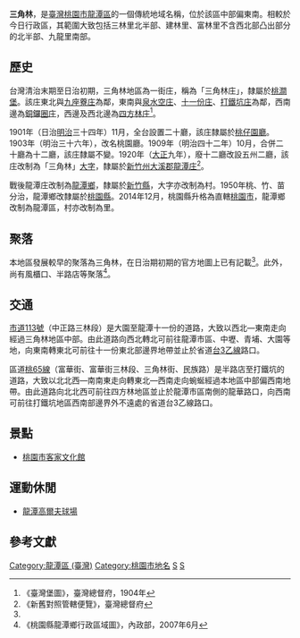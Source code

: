 {{noteTA　
|1 = zh-cn:庄; zh-hk:庄; zh-tw:庄;
}}
'''三角林'''，是[[臺灣|臺灣]][[桃園市|桃園市]][[龍潭區_(台灣)|龍潭區]]的一個傳統地域名稱，位於該區中部偏東南。相較於今日行政區，其範圍大致包括三林里北半部、建林里、富林里不含西北部凸出部分的北半部、九龍里南部。

==歷史==
台灣清治末期至日治初期，三角林地區為一街庄，稱為「三角林庄」，隸屬於[[桃澗堡|桃澗堡]]。該庄東北與[[九座藔庄|九座藔庄]]為鄰，東南與[[泉水空庄|泉水空庄]]、[[十一份庄|十一份庄]]、[[打鐵坑_(桃園市)|打鐵坑庄]]為鄰，西南邊為[[銅鑼圈_(桃園市)|銅鑼圈庄]]，西邊及西北邊為[[四方林庄|四方林庄]]<ref name="臺灣堡圖">《臺灣堡圖》，臺灣總督府，1904年</ref>。

1901年（日治[[明治|明治]]三十四年）11月，全台設置二十廳，該庄隸屬於[[桃仔園廳|桃仔園廳]]。1903年（明治三十六年），改名桃園廳。1909年（明治四十二年）10月，合併二十廳為十二廳，該庄隸屬不變。1920年（[[大正|大正]]九年），廢十二廳改設五州二廳，該庄改制為「三角林」[[大字|大字]]，隸屬於[[新竹州|新竹州]][[大溪郡|大溪郡]][[龍潭庄|龍潭庄]]<ref>《新舊對照管轄便覽》，臺灣總督府</ref>。

戰後龍潭庄改制為[[龍潭區_(桃園市)|龍潭鄉]]，隸屬於[[新竹縣|新竹縣]]，大字亦改制為村。1950年桃、竹、苗分治，龍潭鄉改隸屬於[[桃園縣|桃園縣]]。2014年12月，桃園縣升格為直轄[[桃園市|桃園市]]，龍潭鄉改制為龍潭區，村亦改制為里。

==聚落==
本地區發展較早的聚落為三角林，在日治期初期的官方地圖上已有記載<ref name="臺灣堡圖"/>。此外，尚有風櫃口、半路店等聚落<ref>《桃園縣龍潭鄉行政區域圖》，內政部，2007年6月</ref>。

==交通==
[[市道113號|市道113號]]（中正路三林段）是大園至龍潭十一份的道路，大致以西北—東南走向經過三角林地區中部。由此道路向西北轉北可前往龍潭市區、中壢、青埔、大園等地，向東南轉東北可前往十一份東北部邊界地帶並止於省道[[台3乙線|台3乙線]]路口。

區道[[桃65線|桃65線]]（富華街、富華街三林段、三角林街、民族路）是半路店至打鐵坑的道路，大致以北北西—南南東走向轉東北—西南走向蜿蜒經過本地區中部偏西南地帶。由此道路向北北西可前往四方林地區並止於龍潭市區南側的龍華路口，向西南可前往打鐵坑地區西南部邊界外不遠處的省道台3乙線路口。

==景點==
*[[桃園市客家文化館|桃園市客家文化館]]

==運動休閒==
*[[龍潭高爾夫球場|龍潭高爾夫球場]]

==參考文獻==
{{reflist}}

{{大溪郡}}

[[Category:龍潭區_(臺灣)|Category:龍潭區 (臺灣)]]
[[Category:桃園市地名|Category:桃園市地名]]
[[Category:桃澗堡|S]]
[[Category:大溪郡大字|S]]